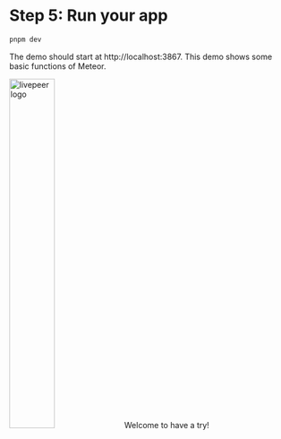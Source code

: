 # Step 5: Run your app

```sh
pnpm dev
```

The demo should start at http://localhost:3867.
This demo shows some basic functions of Meteor.

<img
  alt="livepeer logo"
  src="/images/cli-and-tools/demo.png"
  width="40%"
  className="mx-auto my-2.5"
/>
Welcome to have a try!
